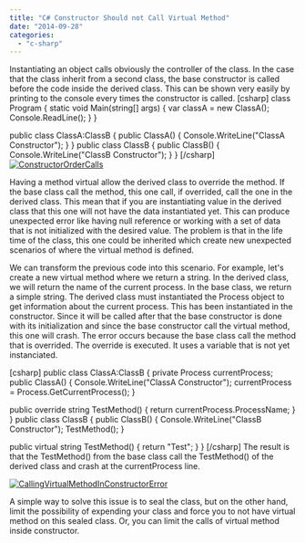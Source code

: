 ```yaml
---
title: "C# Constructor Should not Call Virtual Method"
date: "2014-09-28"
categories: 
  - "c-sharp"
---
```


Instantiating an object calls obviously the controller of the class. In the case that the class inherit from a second class, the base constructor is called before the code inside the derived class. This can be shown very easily by printing to the console every times the constructor is called. \[csharp\] class Program { static void Main(string\[\] args) { var classA = new ClassA(); Console.ReadLine(); } }

public class ClassA:ClassB { public ClassA() { Console.WriteLine("ClassA Constructor"); } } public class ClassB { public ClassB() { Console.WriteLine("ClassB Constructor"); } } \[/csharp\] [![ConstructorOrderCalls](http://patrickdesjardins.com/blog/wp-content/uploads/2014/06/ConstructorOrderCalls-400x345.png)](http://patrickdesjardins.com/blog/c-constructor-should-not-call-virtual-method/constructorordercalls)

Having a method virtual allow the derived class to override the method. If the base class call the method, this one call, if overrided, call the one in the derived class. This mean that if you are instantiating value in the derived class that this one will not have the data instantiated yet. This can produce unexpected error like having null reference or working with a set of data that is not initialized with the desired value. The problem is that in the life time of the class, this one could be inherited which create new unexpected scenarios of where the virtual method is defined.

We can transform the previous code into this scenario. For example, let's create a new virtual method where we return a string. In the derived class, we will return the name of the current process. In the base class, we return a simple string. The derived class must instantiated the Process object to get information about the current process. This has been instantiated in the constructor. Since it will be called after that the base constructor is done with its initialization and since the base constructor call the virtual method, this one will crash. The error occurs because the base class call the method that is overrided. The override is executed. It uses a variable that is not yet instanciated.

\[csharp\] public class ClassA:ClassB { private Process currentProcess; public ClassA() { Console.WriteLine("ClassA Constructor"); currentProcess = Process.GetCurrentProcess(); }

public override string TestMethod() { return currentProcess.ProcessName; } } public class ClassB { public ClassB() { Console.WriteLine("ClassB Constructor"); TestMethod(); }

public virtual string TestMethod() { return "Test"; } } \[/csharp\] The result is that the TestMethod() from the base class call the TestMethod() of the derived class and crash at the currentProcess line.

[![CallingVirtualMethodInConstructorError](http://patrickdesjardins.com/blog/wp-content/uploads/2014/06/CallingVirtualMethodInConstructorError-400x240.png)](http://patrickdesjardins.com/blog/c-constructor-should-not-call-virtual-method/callingvirtualmethodinconstructorerror)

A simple way to solve this issue is to seal the class, but on the other hand, limit the possibility of expending your class and force you to not have virtual method on this sealed class. Or, you can limit the calls of virtual method inside constructor.
